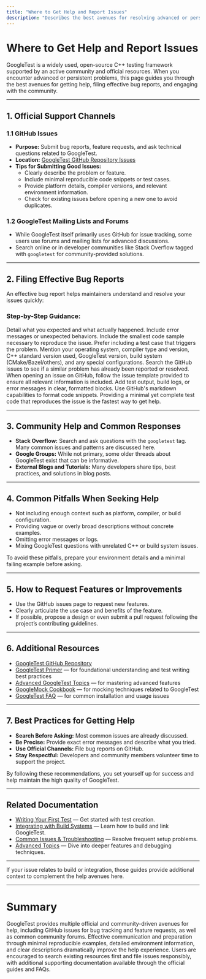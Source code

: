 ```yaml
---
title: "Where to Get Help and Report Issues"
description: "Describes the best avenues for resolving advanced or persistent problems, including official support, GitHub issues, and common community responses. Explains how to file effective bug reports or feature requests."
---
```


# Where to Get Help and Report Issues

GoogleTest is a widely used, open-source C++ testing framework supported by an active community and official resources. When you encounter advanced or persistent problems, this page guides you through the best avenues for getting help, filing effective bug reports, and engaging with the community.

---

## 1. Official Support Channels

### 1.1 GitHub Issues

- **Purpose:** Submit bug reports, feature requests, and ask technical questions related to GoogleTest.
- **Location:** [GoogleTest GitHub Repository Issues](https://github.com/google/googletest/issues)
- **Tips for Submitting Good Issues:**
  - Clearly describe the problem or feature.
  - Include minimal reproducible code snippets or test cases.
  - Provide platform details, compiler versions, and relevant environment information.
  - Check for existing issues before opening a new one to avoid duplicates.

### 1.2 GoogleTest Mailing Lists and Forums

- While GoogleTest itself primarily uses GitHub for issue tracking, some users use forums and mailing lists for advanced discussions.
- Search online or in developer communities like Stack Overflow tagged with `googletest` for community-provided solutions.

---

## 2. Filing Effective Bug Reports

An effective bug report helps maintainers understand and resolve your issues quickly:

### Step-by-Step Guidance:

<Steps>
<Step title="Describe the Problem Clearly">
Detail what you expected and what actually happened. Include error messages or unexpected behaviors.
</Step>
<Step title="Provide Minimal Reproducible Examples">
Include the smallest code sample necessary to reproduce the issue. Prefer including a test case that triggers the problem.
</Step>
<Step title="Detail Your Environment">
Mention your operating system, compiler type and version, C++ standard version used, GoogleTest version, build system (CMake/Bazel/others), and any special configurations.
</Step>
<Step title="Check Existing Issues">
Search the GitHub issues to see if a similar problem has already been reported or resolved.
</Step>
<Step title="Follow the Template">
When opening an issue on GitHub, follow the issue template provided to ensure all relevant information is included.
</Step>
<Step title="Attach Logs and Outputs">
Add test output, build logs, or error messages in clear, formatted blocks. Use GitHub's markdown capabilities to format code snippets.
</Step>
</Steps>

<Tip>
Providing a minimal yet complete test code that reproduces the issue is the fastest way to get help.
</Tip>

---

## 3. Community Help and Common Responses

- **Stack Overflow:** Search and ask questions with the `googletest` tag. Many common issues and patterns are discussed here.
- **Google Groups:** While not primary, some older threads about GoogleTest exist that can be informative.
- **External Blogs and Tutorials:** Many developers share tips, best practices, and solutions in blog posts.

---

## 4. Common Pitfalls When Seeking Help

- Not including enough context such as platform, compiler, or build configuration.
- Providing vague or overly broad descriptions without concrete examples.
- Omitting error messages or logs.
- Mixing GoogleTest questions with unrelated C++ or build system issues.

To avoid these pitfalls, prepare your environment details and a minimal failing example before asking.

---

## 5. How to Request Features or Improvements

- Use the GitHub issues page to request new features.
- Clearly articulate the use case and benefits of the feature.
- If possible, propose a design or even submit a pull request following the project’s contributing guidelines.

---

## 6. Additional Resources

- [GoogleTest GitHub Repository](https://github.com/google/googletest)
- [GoogleTest Primer](primer.md) — for foundational understanding and test writing best practices
- [Advanced GoogleTest Topics](docs/advanced.md) — for mastering advanced features
- [GoogleMock Cookbook](https://google.github.io/googletest/gmock_cook_book.html) — for mocking techniques related to GoogleTest
- [GoogleTest FAQ](faq/general-questions/getting-started-issues.md) — for common installation and usage issues

---

## 7. Best Practices for Getting Help

- **Search Before Asking:** Most common issues are already discussed.
- **Be Precise:** Provide exact error messages and describe what you tried.
- **Use Official Channels:** File bug reports on GitHub.
- **Stay Respectful:** Developers and community members volunteer time to support the project.

By following these recommendations, you set yourself up for success and help maintain the high quality of GoogleTest.

---

## Related Documentation

- [Writing Your First Test](guides/getting-started/writing-your-first-test.md) — Get started with test creation.
- [Integrating with Build Systems](guides/integration-and-best-practices/integrating-with-build-systems.md) — Learn how to build and link GoogleTest.
- [Common Issues & Troubleshooting](getting-started/first-test-validation/common-issues.md) — Resolve frequent setup problems.
- [Advanced Topics](docs/advanced.md) — Dive into deeper features and debugging techniques.

---

If your issue relates to build or integration, those guides provide additional context to complement the help avenues here.

---

# Summary
GoogleTest provides multiple official and community-driven avenues for help, including GitHub issues for bug tracking and feature requests, as well as common community forums. Effective communication and preparation through minimal reproducible examples, detailed environment information, and clear descriptions dramatically improve the help experience. Users are encouraged to search existing resources first and file issues responsibly, with additional supporting documentation available through the official guides and FAQs.